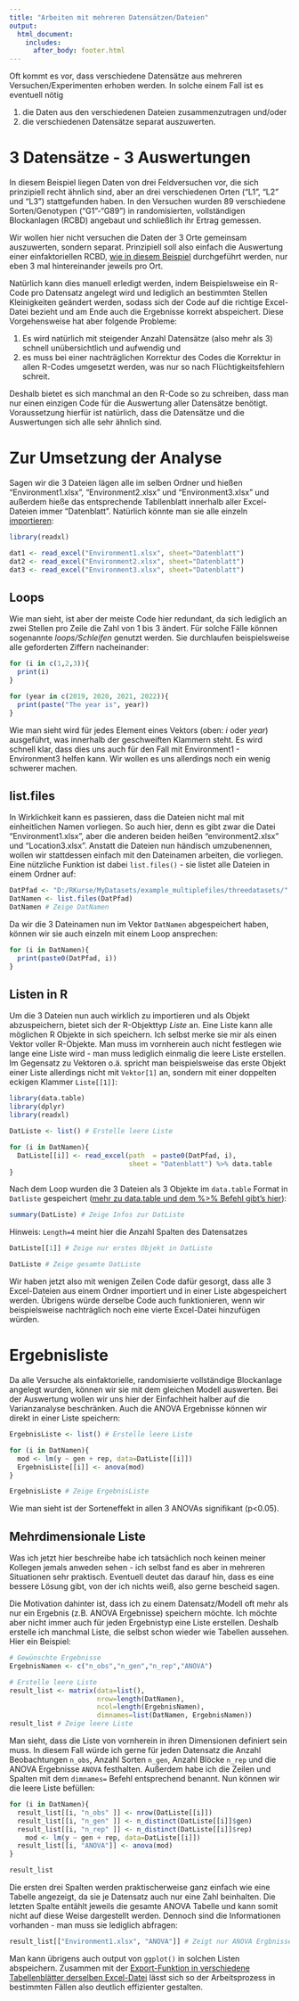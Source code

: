 ```yaml
---
title: "Arbeiten mit mehreren Datensätzen/Dateien"
output: 
  html_document:
    includes:
      after_body: footer.html 
---
```


Oft kommt es vor, dass verschiedene Datensätze aus mehreren Versuchen/Experimenten erhoben werden. In solche einem Fall ist es eventuell nötig

1. die Daten aus den verschiedenen Dateien zusammenzutragen und/oder
2. die verschiedenen Datensätze separat auszuwerten.

# 3 Datensätze - 3 Auswertungen
In diesem Beispiel liegen Daten von drei Feldversuchen vor, die sich prinzipiell recht ähnlich sind, aber an drei verschiedenen Orten ("L1", "L2" und "L3") stattgefunden haben. In den Versuchen wurden 89 verschiedene Sorten/Genotypen ("G1"-"G89") in randomisierten, vollständigen Blockanlagen (RCBD) angebaut und schließlich ihr Ertrag gemessen.

Wir wollen hier nicht versuchen die Daten der 3 Orte gemeinsam auszuwerten, sondern separat. Prinzipiell soll also einfach die Auswertung einer einfaktoriellen RCBD, [wie in diesem Beispiel](1f_rcbd.html) durchgeführt werden, nur eben 3 mal hintereinander jeweils pro Ort.

Natürlich kann dies manuell erledigt werden, indem Beispielsweise ein R-Code pro Datensatz angelegt wird und lediglich an bestimmten Stellen Kleinigkeiten geändert werden, sodass sich der Code auf die richtige Excel-Datei bezieht und am Ende auch die Ergebnisse korrekt abspeichert. Diese Vorgehensweise hat aber folgende Probleme:

1. Es wird natürlich mit steigender Anzahl Datensätze (also mehr als 3) schnell unübersichtlich und aufwendig und
2. es muss bei einer nachträglichen Korrektur des Codes die Korrektur in allen R-Codes umgesetzt werden, was nur so nach Flüchtigkeitsfehlern schreit.

Deshalb bietet es sich manchmal an den R-Code so zu schreiben, dass man nur einen einzigen Code für die Auswertung aller Datensätze benötigt. Voraussetzung hierfür ist natürlich, dass die Datensätze und die Auswertungen sich alle sehr ähnlich sind. 

# Zur Umsetzung der Analyse
Sagen wir die 3 Dateien lägen alle im selben Ordner und hießen "Environment1.xlsx", "Environment2.xlsx" und "Environment3.xlsx" und außerdem hieße das entsprechende Tabllenblatt innerhalb aller Excel-Dateien immer "Datenblatt". Natürlich könnte man sie alle einzeln [importieren](datr_importexport.html):

```r
library(readxl)

dat1 <- read_excel("Environment1.xlsx", sheet="Datenblatt")
dat2 <- read_excel("Environment2.xlsx", sheet="Datenblatt")
dat3 <- read_excel("Environment3.xlsx", sheet="Datenblatt")
```

## Loops
Wie man sieht, ist aber der meiste Code hier redundant, da sich lediglich an zwei Stellen pro Zeile die Zahl von 1 bis 3 ändert. Für solche Fälle können sogenannte *loops/Schleifen* genutzt werden. Sie durchlaufen beispielsweise alle geforderten Ziffern nacheinander:

<div class = "row"> <div class = "col-md-6">
```r
for (i in c(1,2,3)){
  print(i)
}
```
</div> <div class = "col-md-6">
```r
for (year in c(2019, 2020, 2021, 2022)){
  print(paste("The year is", year))
}
```
</div> </div>

Wie man sieht wird für jedes Element eines Vektors (oben: *i* oder *year*) ausgeführt, was innerhalb der geschweiften Klammern steht. Es wird schnell klar, dass dies uns auch für den Fall mit Environment1 - Environment3 helfen kann. Wir wollen es uns allerdings noch ein wenig schwerer machen.

## list.files
In Wirklichkeit kann es passieren, dass die Dateien nicht mal mit einheitlichen Namen vorliegen. So auch hier, denn es gibt zwar die Datei "Environment1.xlsx", aber die anderen beiden heißen "environment2.xlsx" und "Location3.xlsx". Anstatt die Dateien nun händisch umzubenennen, wollen wir stattdessen einfach mit den Dateinamen arbeiten, die vorliegen. Eine nützliche Funktion ist dabei `list.files()` - sie listet alle Dateien in einem Ordner auf:

```r
DatPfad <- "D:/RKurse/MyDatasets/example_multiplefiles/threedatasets/"
DatNamen <- list.files(DatPfad)
DatNamen # Zeige DatNamen
```

Da wir die 3 Dateinamen nun im Vektor `DatNamen` abgespeichert haben, können wir sie auch einzeln mit einem Loop ansprechen:

```r
for (i in DatNamen){
  print(paste0(DatPfad, i))
}
```

## Listen in R

Um die 3 Dateien nun auch wirklich zu importieren und als Objekt abzuspeichern, bietet sich der R-Objekttyp *Liste* an. Eine Liste kann alle möglichen R Objekte in sich speichern. Ich selbst merke sie mir als einen Vektor voller R-Objekte. Man muss im vornherein auch nicht festlegen wie lange eine Liste wird - man muss lediglich einmalig die leere Liste erstellen. Im Gegensatz zu Vektoren o.ä. spricht man beispielsweise das erste Objekt einer Liste allerdings nicht mit `Vektor[1]` an, sondern mit einer doppelten eckigen Klammer `Liste[[1]]`:

```r
library(data.table)
library(dplyr)
library(readxl)

DatListe <- list() # Erstelle leere Liste

for (i in DatNamen){
  DatListe[[i]] <- read_excel(path  = paste0(DatPfad, i),
                              sheet = "Datenblatt") %>% data.table
}
```

Nach dem Loop wurden die 3 Dateien als 3 Objekte im `data.table` Format in `Datliste` gespeichert ([mehr zu data.table und dem %>% Befehl gibt's hier](datr_moreadvanced.html)):

<div class = "row"> <div class = "col-md-6">
```r
summary(DatListe) # Zeige Infos zur DatListe
```
Hinweis: `Length=4` meint hier die Anzahl Spalten des Datensatzes
```r
DatListe[[1]] # Zeige nur erstes Objekt in DatListe
```
</div> <div class = "col-md-6">
```r
DatListe # Zeige gesamte DatListe
```
</div> </div>

Wir haben jetzt also mit wenigen Zeilen Code dafür gesorgt, dass alle 3 Excel-Dateien aus einem Ordner importiert und in einer Liste abgespeichert werden. Übrigens würde derselbe Code auch funktionieren, wenn wir beispielsweise nachträglich noch eine vierte Excel-Datei hinzufügen würden. 

# Ergebnisliste
Da alle Versuche als einfaktorielle, randomisierte vollständige Blockanlage angelegt wurden, können wir sie mit dem gleichen Modell auswerten. Bei der Auswertung wollen wir uns hier der Einfachheit halber auf die Varianzanalyse beschränken. Auch die ANOVA Ergebnisse können wir direkt in einer Liste speichern:

```r
ErgebnisListe <- list() # Erstelle leere Liste

for (i in DatNamen){
  mod <- lm(y ~ gen + rep, data=DatListe[[i]])
  ErgebnisListe[[i]] <- anova(mod)
}

ErgebnisListe # Zeige ErgebnisListe
```

Wie man sieht ist der Sorteneffekt in allen 3 ANOVAs signifikant (p<0.05).

## Mehrdimensionale Liste
Was ich jetzt hier beschreibe habe ich tatsächlich noch keinen meiner Kollegen jemals anweden sehen - ich selbst fand es aber in mehreren Situationen sehr praktisch. Eventuell deutet das darauf hin, dass es eine bessere Lösung gibt, von der ich nichts weiß, also gerne bescheid sagen.

Die Motivation dahinter ist, dass ich zu einem Datensatz/Modell oft mehr als nur ein Ergebnis (z.B. ANOVA Ergebnisse) speichern möchte. Ich möchte aber nicht immer auch für jeden Ergebnistyp eine Liste erstellen. Deshalb erstelle ich manchmal Liste, die selbst schon wieder wie Tabellen aussehen. Hier ein Beispiel:

```r
# Gewünschte Ergebnisse
ErgebnisNamen <- c("n_obs","n_gen","n_rep","ANOVA")

# Erstelle leere Liste
result_list <- matrix(data=list(), 
                      nrow=length(DatNamen), 
                      ncol=length(ErgebnisNamen), 
                      dimnames=list(DatNamen, ErgebnisNamen))
result_list # Zeige leere Liste
```

Man sieht, dass die Liste von vornherein in ihren Dimensionen definiert sein muss. In diesem Fall würde ich gerne für jeden Datensatz die Anzahl Beobachtungen `n_obs`, Anzahl Sorten `n_gen`, Anzahl Blöcke `n_rep` und die ANOVA Ergebnisse `ANOVA` festhalten. Außerdem habe ich die Zeilen und Spalten mit dem `dimnames=` Befehl entsprechend benannt. Nun können wir die leere Liste befüllen:

```r

for (i in DatNamen){
  result_list[[i, "n_obs" ]] <- nrow(DatListe[[i]]) 
  result_list[[i, "n_gen" ]] <- n_distinct(DatListe[[i]]$gen) 
  result_list[[i, "n_rep" ]] <- n_distinct(DatListe[[i]]$rep) 
    mod <- lm(y ~ gen + rep, data=DatListe[[i]])
  result_list[[i, "ANOVA"]] <- anova(mod)
}

result_list
```

Die ersten drei Spalten werden praktischerweise ganz einfach wie eine Tabelle angezeigt, da sie je Datensatz auch nur eine Zahl beinhalten. Die letzten Spalte entählt jeweils die gesamte ANOVA Tabelle und kann somit nicht auf diese Weise dargestellt werden. Dennoch sind die Informationen vorhanden - man muss sie lediglich abfragen:

```r
result_list[["Environment1.xlsx", "ANOVA"]] # Zeigt nur ANOVA Ergbnisse des Datensates Environment1.xlsx. Übrigens funktioniert result_list[[1, "ANOVA"]] auch!
```

Man kann übrigens auch output von `ggplot()` in solchen Listen abspeichern. Zusammen mit der [Export-Funktion in verschiedene Tabellenblätter derselben Excel-Datei](datr_importexport.html) lässt sich so der Arbeitsprozess in bestimmten Fällen also deutlich effizienter gestalten.


